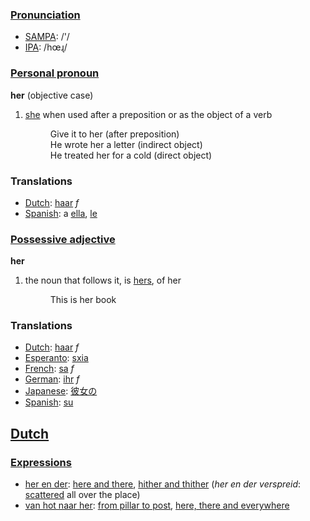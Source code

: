 ===[[Pronunciation]]===
*[[w:SAMPA|SAMPA]]: /'/
*[[w:IPA|IPA]]: /hœɻ/

===[[Personal pronoun]]===

'''her''' (objective case)
#[[she]] when used after a preposition or as the object of a verb
#:Give it to her (after preposition)
#:He wrote her a letter (indirect object)
#:He treated her for a cold (direct object)

===Translations===
*[[Dutch]]: [[haar]] ''f''
*[[Spanish]]: a [[ella]], [[le]]

===[[Possessive adjective]]===

'''her'''

#the noun that follows it, is [[hers]], of her
#: This is her book

===Translations===
*[[Dutch]]: [[haar]] ''f''
*[[Esperanto]]: [[sxia]]
*[[French]]: [[sa]] ''f''
*[[German]]: [[ihr]] ''f''
*[[Japanese]]: [[彼女の]]
*[[Spanish]]: [[su]]

==[[Dutch]]==

===[[Expressions]]===

*[[her en der]]: [[here and there]], [[hither and thither]] (''her en der verspreid'': [[scattered]] all over the place)
*[[van hot naar her]]: [[from pillar to post]], [[here, there and everywhere]]